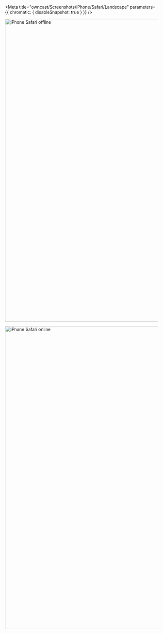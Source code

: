 
<Meta
  title="owncast/Screenshots/iPhone/Safari/Landscape"
  parameters={{ chromatic: { disableSnapshot: true } }}
/>

<Story name="Offline">

<img
  src="screenshots/ios-16-mobile-safari-ipad-pro-11-2022-landscape-offline.png"
  alt="iPhone Safari offline"
  height="1000px"
/>

</Story>

<Story name="Online">

<img
  src="screenshots/ios-16-mobile-safari-ipad-pro-11-2022-landscape-online.png"
  alt="iPhone Safari online"
  height="1000px"
/>

</Story>
